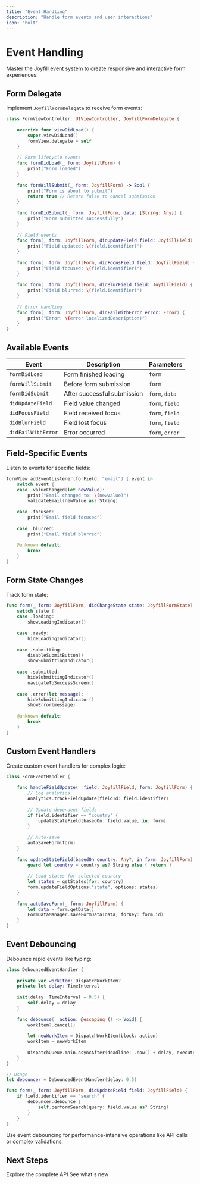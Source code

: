 ```yaml
---
title: "Event Handling"
description: "Handle form events and user interactions"
icon: "bolt"
---
```


# Event Handling

Master the Joyfill event system to create responsive and interactive form experiences.

## Form Delegate

Implement `JoyfillFormDelegate` to receive form events:

```swift
class FormViewController: UIViewController, JoyfillFormDelegate {
    
    override func viewDidLoad() {
        super.viewDidLoad()
        formView.delegate = self
    }
    
    // Form lifecycle events
    func formDidLoad(_ form: JoyfillForm) {
        print("Form loaded")
    }
    
    func formWillSubmit(_ form: JoyfillForm) -> Bool {
        print("Form is about to submit")
        return true // Return false to cancel submission
    }
    
    func formDidSubmit(_ form: JoyfillForm, data: [String: Any]) {
        print("Form submitted successfully")
    }
    
    // Field events
    func form(_ form: JoyfillForm, didUpdateField field: JoyfillField) {
        print("Field updated: \(field.identifier)")
    }
    
    func form(_ form: JoyfillForm, didFocusField field: JoyfillField) {
        print("Field focused: \(field.identifier)")
    }
    
    func form(_ form: JoyfillForm, didBlurField field: JoyfillField) {
        print("Field blurred: \(field.identifier)")
    }
    
    // Error handling
    func form(_ form: JoyfillForm, didFailWithError error: Error) {
        print("Error: \(error.localizedDescription)")
    }
}
```

## Available Events

| Event | Description | Parameters |
|-------|-------------|------------|
| `formDidLoad` | Form finished loading | `form` |
| `formWillSubmit` | Before form submission | `form` |
| `formDidSubmit` | After successful submission | `form`, `data` |
| `didUpdateField` | Field value changed | `form`, `field` |
| `didFocusField` | Field received focus | `form`, `field` |
| `didBlurField` | Field lost focus | `form`, `field` |
| `didFailWithError` | Error occurred | `form`, `error` |

## Field-Specific Events

Listen to events for specific fields:

```swift
formView.addEventListener(forField: "email") { event in
    switch event {
    case .valueChanged(let newValue):
        print("Email changed to: \(newValue)")
        validateEmail(newValue as? String)
        
    case .focused:
        print("Email field focused")
        
    case .blurred:
        print("Email field blurred")
        
    @unknown default:
        break
    }
}
```

## Form State Changes

Track form state:

```swift
func form(_ form: JoyfillForm, didChangeState state: JoyfillFormState) {
    switch state {
    case .loading:
        showLoadingIndicator()
        
    case .ready:
        hideLoadingIndicator()
        
    case .submitting:
        disableSubmitButton()
        showSubmittingIndicator()
        
    case .submitted:
        hideSubmittingIndicator()
        navigateToSuccessScreen()
        
    case .error(let message):
        hideSubmittingIndicator()
        showError(message)
        
    @unknown default:
        break
    }
}
```

## Custom Event Handlers

Create custom event handlers for complex logic:

```swift
class FormEventHandler {
    
    func handleFieldUpdate(_ field: JoyfillField, form: JoyfillForm) {
        // Log analytics
        Analytics.trackFieldUpdate(fieldId: field.identifier)
        
        // Update dependent fields
        if field.identifier == "country" {
            updateStateField(basedOn: field.value, in: form)
        }
        
        // Auto-save
        autoSaveForm(form)
    }
    
    func updateStateField(basedOn country: Any?, in form: JoyfillForm) {
        guard let country = country as? String else { return }
        
        // Load states for selected country
        let states = getStates(for: country)
        form.updateFieldOptions("state", options: states)
    }
    
    func autoSaveForm(_ form: JoyfillForm) {
        let data = form.getData()
        FormDataManager.saveFormData(data, forKey: form.id)
    }
}
```

## Event Debouncing

Debounce rapid events like typing:

```swift
class DebouncedEventHandler {
    
    private var workItem: DispatchWorkItem?
    private let delay: TimeInterval
    
    init(delay: TimeInterval = 0.5) {
        self.delay = delay
    }
    
    func debounce(_ action: @escaping () -> Void) {
        workItem?.cancel()
        
        let newWorkItem = DispatchWorkItem(block: action)
        workItem = newWorkItem
        
        DispatchQueue.main.asyncAfter(deadline: .now() + delay, execute: newWorkItem)
    }
}

// Usage
let debouncer = DebouncedEventHandler(delay: 0.5)

func form(_ form: JoyfillForm, didUpdateField field: JoyfillField) {
    if field.identifier == "search" {
        debouncer.debounce {
            self.performSearch(query: field.value as? String)
        }
    }
}
```

<Tip>
  Use event debouncing for performance-intensive operations like API calls or complex validations.
</Tip>

## Next Steps

<CardGroup cols={2}>
  <Card title="API Reference" icon="code" href="/web/api-reference/overview">
    Explore the complete API
  </Card>
  <Card title="Release Notes" icon="newspaper" href="/web/changelogs/releases">
    See what's new
  </Card>
</CardGroup>

